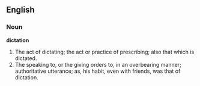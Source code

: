 ==English==

===Noun===

'''dictation'''

#The act of dictating; the act or practice of prescribing; also that which is dictated.
#The speaking to, or the giving orders to, in an overbearing manner; authoritative utterance; as, his habit, even with friends, was that of dictation.